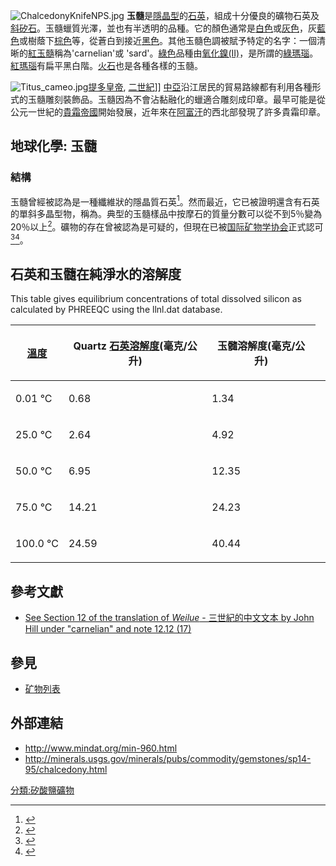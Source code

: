 {{RoughTranslation}}
[[File:ChalcedonyKnifeNPS.jpg|thumb]]
'''玉髓'''是[[隱晶型|隱晶型]]的[[石英|石英]]，組成十分優良的礦物石英及[[斜矽石|斜矽石]]。玉髓蠟質光澤，並也有半透明的品種。它的顏色通常是[[白色|白色]]或[[灰色|灰色]]，灰[[藍色|藍色]]或樹蔭下[[棕色|棕色]]等，從蒼白到接近[[黑色|黑色]]。其他玉髓色調被賦予特定的名字：一個清晰的[[紅玉髓|紅玉髓]]稱為'carnelian'或 'sard'。[[綠色|綠色]]品種由[[氧化鎳(II)|氧化鎳(II)]]，是所謂的[[綠瑪瑙|綠瑪瑙]]。[[紅瑪瑙|紅瑪瑙]]有扁平黑白階。[[火石|火石]]也是各種各樣的玉髓。

[[File:Titus_cameo.jpg|right]][[提圖斯|提多皇帝]], [[二世紀|二世紀]]]]
[[中亞|中亞]]沿江居民的貿易路線都有利用各種形式的玉髓雕刻裝飾品。玉髓因為不會沾黏融化的蠟適合雕刻成印章。最早可能是從公元一世紀的[[貴霜帝國|貴霜帝國]]開始發展，近年來在[[阿富汗|阿富汗]]的西北部發現了許多貴霜印章。

== 地球化學: 玉髓 ==
=== 結構 ===

玉髓曾經被認為是一種纖維狀的隱晶質石英<ref>{{Cite web |url=http://www.mindat.org/min-960.html |title=Chalcedony mineral information and data |website=www.mindat.org |deadurl=no |archiveurl=https://web.archive.org/web/20060821000434/http://www.mindat.org/min-960.html |archivedate=2006-08-21 }}</ref>。然而最近，它已被證明還含有石英的單斜多晶型物，稱為{{le|莫甘石|Moganite}}。典型的玉髓樣品中按摩石的質量分數可以從不到5％變為20％以上<ref name="heany_1992">{{Cite journal |last=Heaney |first=Peter J. |last2=Post |first2=Jeffrey E. |date=24 January 1992 |title=The Widespread Distribution of a Novel Silica Polymorph in Microcrystalline Quartz Varieties |url=https://archive.org/details/sim_science_1992-01-24_255_5043/page/441 |journal=Science |series=New Series |volume=255 |issue=5043 |pages=441–443 |doi=10.1126/science.255.5043.4 |pmid=17842895 |JSTOR=2876012}}</ref>。礦物的存在曾被認為是可疑的，但現在已被[[国际矿物学协会|国际矿物学协会]]正式認可<ref>{{Cite journal |last=Origlieri |first=Marcus |date=January 1994 |title=Moganite: a New Mineral -- Not! |url=http://fgms.home.att.net/moganite.htm |journal=Lithosphere |accessdate=2008-03-22 |archiveurl=https://web.archive.org/web/20080309094336/http://fgms.home.att.net/moganite.htm |archivedate=2008-03-09 |deadurl=yes }}</ref><ref>{{Cite journal |last=Nickel |first=Ernest H. |last2=Nichols |first2=Monte C. |date=16 May 2008 |title=IMA/CNMNC List of Mineral Names |url=http://www.geo.vu.nl/users/ima-cnmmn/MINERALlist.pdf |journal=Materials Data |accessdate=2008-06-29 |archiveurl=https://web.archive.org/web/20080530134400/http://www.geo.vu.nl/users/ima-cnmmn/MINERALlist.pdf |archivedate=2008-05-30 |deadurl=yes }}</ref>。

== 石英和玉髓在純淨水的溶解度 ==
This table gives equilibrium concentrations of total dissolved silicon as calculated by PHREEQC using the llnl.dat database. 
<center>
{| class="wikitable"
|-----
! [[溫度|溫度]]
! Quartz [[石英|石英]][[溶解度|溶解度]](毫克/公升)
! 玉髓溶解度(毫克/公升)
|-----
! rowspan="1" | 0.01 °C
| 0.68 || 1.34
|-----
! rowspan="1" | 25.0 °C
| 2.64 || 4.92
|-----
! rowspan="1" | 50.0 °C
| 6.95 || 12.35
|-----
! rowspan="1" | 75.0 °C
| 14.21 || 24.23
|-----
! rowspan="1" | 100.0 °C
| 24.59
<td>40.44
|}</center>

== 參考文獻 ==
* [http://depts.washington.edu/uwch/silkroad/texts/weilue/weilue.html See Section 12 of the translation of ''Weilue'' - 三世紀的中文文本 by John Hill under "carnelian" and note 12.12 (17)] {{Wayback|url=http://depts.washington.edu/uwch/silkroad/texts/weilue/weilue.html |date=20060426124602 }}
<references/>

== 參見 ==
* [[矿物列表|矿物列表]]

== 外部連結 ==
* http://www.mindat.org/min-960.html {{Wayback|url=http://www.mindat.org/min-960.html |date=20060821000434 }}
* http://minerals.usgs.gov/minerals/pubs/commodity/gemstones/sp14-95/chalcedony.html {{Wayback|url=http://minerals.usgs.gov/minerals/pubs/commodity/gemstones/sp14-95/chalcedony.html |date=20180701054945 }}

{{二氧化硅矿物}}

[[分類:矽酸鹽礦物|分類:矽酸鹽礦物]]